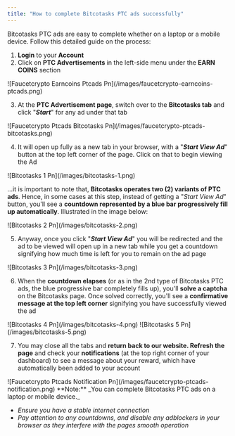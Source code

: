 ```yaml
---
title: "How to complete Bitcotasks PTC ads successfully"
---
```


Bitcotasks PTC ads are easy to complete whether on a laptop or a mobile device. Follow this detailed guide on the process:

1. **Login** to your **Account**
2. Click on **PTC Advertisements** in the left-side menu under the **EARN COINS** section

<Frame>
  ![Faucetcrypto Earncoins Ptcads Pn](/images/faucetcrypto-earncoins-ptcads.png)
</Frame>

3. At the **PTC Advertisement page**, switch over to the **Bitcotasks tab** and click "**_Start_**" for any ad under that tab

<Frame>
  ![Faucetcrypto Ptcads Bitcotasks Pn](/images/faucetcrypto-ptcads-bitcotasks.png)
</Frame>

4. It will open up fully as a new tab in your browser, with a "**_Start View Ad_**" button at the top left corner of the page. Click on that to begin viewing the Ad

<Frame>
  ![Bitcotasks 1 Pn](/images/bitcotasks-1.png)
</Frame>

...it is important to note that, **Bitcotasks operates two (2) variants of PTC ads**. Hence, in some cases at this step, instead of getting a "_Start View Ad_" button, you'll see a **countdown represented by a blue bar progressively fill up automatically**. Illustrated in the image below:

<Frame>
  ![Bitcotasks 2 Pn](/images/bitcotasks-2.png)
</Frame>

5. Anyway, once you click "**_Start View Ad_**" you will be redirected and the ad to be viewed will open up in a new tab while you get a countdown signifying how much time is left for you to remain on the ad page

<Frame>
  ![Bitcotasks 3 Pn](/images/bitcotasks-3.png)
</Frame>

6. When the **countdown elapses** (or as in the 2nd type of Bitcotasks PTC ads, the blue progressive bar completely fills up), you'll **solve a captcha** on the Bitcotasks page. Once solved correctly, you'll see a **confirmative message at the top left corner** signifying you have successfully viewed the ad

<Frame>
  ![Bitcotasks 4 Pn](/images/bitcotasks-4.png)
</Frame>


<Frame>
  ![Bitcotasks 5 Pn](/images/bitcotasks-5.png)
</Frame>

7. You may close all the tabs and **return back to our website. Refresh the page** and check your **notifications** (at the top right corner of your dashboard) to see a message about your reward, which have automatically been added to your account

<Frame>
  ![Faucetcrypto Ptcads Notification Pn](/images/faucetcrypto-ptcads-notification.png)
</Frame>

<Note>
  **Note:** _You can complete Bitcotasks PTC ads on a laptop or mobile device._

  - _Ensure you have a stable internet connection_
  - _Pay attention to any countdowns, and disable any adblockers in your browser as they interfere with the pages smooth operation_
</Note>